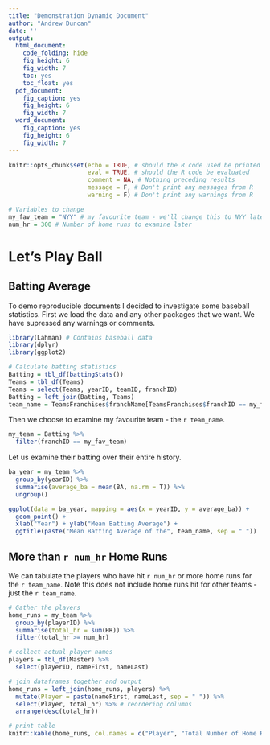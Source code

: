 ```yaml
---
title: "Demonstration Dynamic Document"
author: "Andrew Duncan"
date: ''
output:
  html_document:
    code_folding: hide
    fig_height: 6
    fig_width: 7
    toc: yes
    toc_float: yes
  pdf_document:
    fig_caption: yes
    fig_height: 6
    fig_width: 7
  word_document:
    fig_caption: yes
    fig_height: 6
    fig_width: 7
---
```


```r
knitr::opts_chunk$set(echo = TRUE, # should the R code used be printed
                      eval = TRUE, # should the R code be evaluated
                      comment = NA, # Nothing preceding results
                      message = F, # Don't print any messages from R
                      warning = F) # Don't print any warnings from R

# Variables to change
my_fav_team = "NYY" # my favourite team - we'll change this to NYY later 
num_hr = 300 # Number of home runs to examine later
```

# Let's Play Ball

## Batting Average

To demo reproducible documents I decided to investigate some baseball statistics. 
First we load the data and any other packages that we want. We have supressed any warnings or comments. 

```r
library(Lahman) # Contains baseball data
library(dplyr)
library(ggplot2)

# Calculate batting statistics
Batting = tbl_df(battingStats()) 
Teams = tbl_df(Teams)
Teams = select(Teams, yearID, teamID, franchID)
Batting = left_join(Batting, Teams)
team_name = TeamsFranchises$franchName[TeamsFranchises$franchID == my_fav_team]
```

Then we choose to examine my favourite team - the `r team_name`. 

```r
my_team = Batting %>%
  filter(franchID == my_fav_team)
```


Let us examine their batting over their entire history. 

```r
ba_year = my_team %>%
  group_by(yearID) %>%
  summarise(average_ba = mean(BA, na.rm = T)) %>%
  ungroup()

ggplot(data = ba_year, mapping = aes(x = yearID, y = average_ba)) + 
  geom_point() + 
  xlab("Year") + ylab("Mean Batting Average") + 
  ggtitle(paste("Mean Batting Average of the", team_name, sep = " "))
```

## More than `r num_hr` Home Runs

We can tabulate the players who have hit `r num_hr` or more home runs for the `r team_name`. Note this does not include home runs hit for other teams - just the `r team_name`.

```r
# Gather the players 
home_runs = my_team %>%
  group_by(playerID) %>%
  summarise(total_hr = sum(HR)) %>%
  filter(total_hr >= num_hr) 

# collect actual player names
players = tbl_df(Master) %>% 
  select(playerID, nameFirst, nameLast)

# join dataframes together and output
home_runs = left_join(home_runs, players) %>%
  mutate(Player = paste(nameFirst, nameLast, sep = " ")) %>%
  select(Player, total_hr) %>% # reordering columns
  arrange(desc(total_hr))

# print table
knitr::kable(home_runs, col.names = c("Player", "Total Number of Home Runs"))
```

